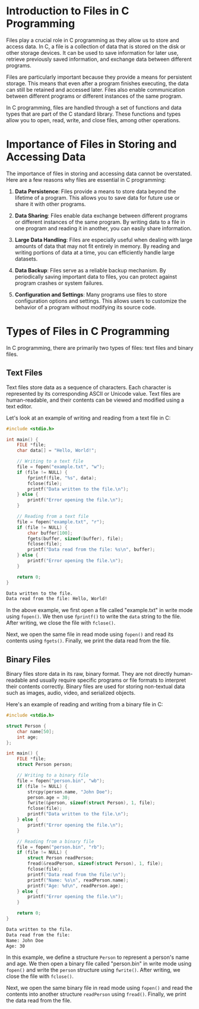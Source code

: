 # Introduction to Files in C Programming

Files play a crucial role in C programming as they allow us to store and access data. In C, a file is a collection of data that is stored on the disk or other storage devices. It can be used to save information for later use, retrieve previously saved information, and exchange data between different programs.

Files are particularly important because they provide a means for persistent storage. This means that even after a program finishes executing, the data can still be retained and accessed later. Files also enable communication between different programs or different instances of the same program.

In C programming, files are handled through a set of functions and data types that are part of the C standard library. These functions and types allow you to open, read, write, and close files, among other operations.

# Importance of Files in Storing and Accessing Data

The importance of files in storing and accessing data cannot be overstated. Here are a few reasons why files are essential in C programming:

1. **Data Persistence**: Files provide a means to store data beyond the lifetime of a program. This allows you to save data for future use or share it with other programs.
    
2. **Data Sharing**: Files enable data exchange between different programs or different instances of the same program. By writing data to a file in one program and reading it in another, you can easily share information.
    
3. **Large Data Handling**: Files are especially useful when dealing with large amounts of data that may not fit entirely in memory. By reading and writing portions of data at a time, you can efficiently handle large datasets.
    
4. **Data Backup**: Files serve as a reliable backup mechanism. By periodically saving important data to files, you can protect against program crashes or system failures.
    
5. **Configuration and Settings**: Many programs use files to store configuration options and settings. This allows users to customize the behavior of a program without modifying its source code.

# Types of Files in C Programming

In C programming, there are primarily two types of files: text files and binary files.

## Text Files

Text files store data as a sequence of characters. Each character is represented by its corresponding ASCII or Unicode value. Text files are human-readable, and their contents can be viewed and modified using a text editor.

Let's look at an example of writing and reading from a text file in C:

```c
#include <stdio.h>

int main() {
    FILE *file;
    char data[] = "Hello, World!";

    // Writing to a text file
    file = fopen("example.txt", "w");
    if (file != NULL) {
        fprintf(file, "%s", data);
        fclose(file);
        printf("Data written to the file.\n");
    } else {
        printf("Error opening the file.\n");
    }

    // Reading from a text file
    file = fopen("example.txt", "r");
    if (file != NULL) {
        char buffer[100];
        fgets(buffer, sizeof(buffer), file);
        fclose(file);
        printf("Data read from the file: %s\n", buffer);
    } else {
        printf("Error opening the file.\n");
    }

    return 0;
}
```

```zsh
Data written to the file.
Data read from the file: Hello, World!
```

In the above example, we first open a file called "example.txt" in write mode using `fopen()`. We then use `fprintf()` to write the `data` string to the file. After writing, we close the file with `fclose()`.

Next, we open the same file in read mode using `fopen()` and read its contents using `fgets()`. Finally, we print the data read from the file.

## Binary Files

Binary files store data in its raw, binary format. They are not directly human-readable and usually require specific programs or file formats to interpret their contents correctly. Binary files are used for storing non-textual data such as images, audio, video, and serialized objects.

Here's an example of reading and writing from a binary file in C:

```c
#include <stdio.h>

struct Person {
    char name[50];
    int age;
};

int main() {
    FILE *file;
    struct Person person;

    // Writing to a binary file
    file = fopen("person.bin", "wb");
    if (file != NULL) {
        strcpy(person.name, "John Doe");
        person.age = 30;
        fwrite(&person, sizeof(struct Person), 1, file);
        fclose(file);
        printf("Data written to the file.\n");
    } else {
        printf("Error opening the file.\n");
    }

    // Reading from a binary file
    file = fopen("person.bin", "rb");
    if (file != NULL) {
        struct Person readPerson;
        fread(&readPerson, sizeof(struct Person), 1, file);
        fclose(file);
        printf("Data read from the file:\n");
        printf("Name: %s\n", readPerson.name);
        printf("Age: %d\n", readPerson.age);
    } else {
        printf("Error opening the file.\n");
    }

    return 0;
}
```

```zsh
Data written to the file.
Data read from the file:
Name: John Doe
Age: 30
```

In this example, we define a structure `Person` to represent a person's name and age. We then open a binary file called "person.bin" in write mode using `fopen()` and write the `person` structure using `fwrite()`. After writing, we close the file with `fclose()`.

Next, we open the same binary file in read mode using `fopen()` and read the contents into another structure `readPerson` using `fread()`. Finally, we print the data read from the file.